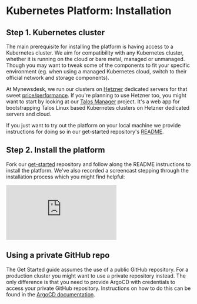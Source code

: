 # Kubernetes Platform: Installation

## Step 1. Kubernetes cluster

The main prerequisite for installing the platform is having access to a Kubernetes cluster. We aim for compatibility with any Kubernetes cluster, whether it is running on the cloud or bare metal, managed or unmanaged. Though you may want to tweak some of the components to fit your specific environment (eg. when using a managed Kubernetes cloud, switch to their official network and storage components).

At Mynewsdesk, we run our clusters on [Hetzner](https://hetzner.com/) dedicated servers for that sweet [price/performance](https://docs.google.com/spreadsheets/d/1x4yza3yJ-TbGkpGZqHYcrZzs36cLqgK-xnu-Y6e4i40/edit#gid=202172609). If you're planning to use Hetzner too, you might want to start by looking at our [Talos Manager](/docs/talos-manager/introduction) project. It's a web app for bootstrapping Talos Linux based Kubernetes clusters on Hetzner dedicated servers and cloud.

If you just want to try out the platform on your local machine we provide instructions for doing so in our get-started repository's [README](https://github.com/reclaim-the-stack/get-started#bootstrap-a-local-cluster).

## Step 2. Install the platform

Fork our [get-started](https://github.com/reclaim-the-stack/get-started) repository and follow along the README instructions to install the platform. We've also recorded a screencast stepping through the installation process which you might find helpful:

<iframe className="aspect-video w-full" src="https://www.youtube.com/embed/MnwemfEfEFw" title="YouTube video player" frameBorder="0" allow="accelerometer; autoplay; clipboard-write; encrypted-media; gyroscope; picture-in-picture; web-share" allowFullScreen></iframe>

## Using a private GitHub repo

The Get Started guide assumes the use of a public GitHub repository. For a production cluster you might want to use a private repository instead. The only difference is that you need to provide ArgoCD with credentials to access your private GitHub repository. Instructions on how to do this can be found in the [ArgoCD documentation](https://argo-cd.readthedocs.io/en/stable/user-guide/private-repositories/).
